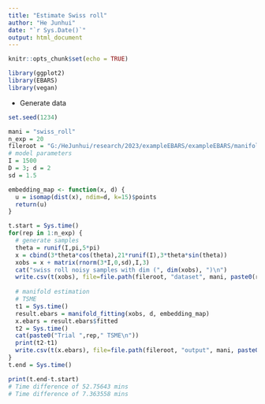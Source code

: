 ```yaml
---
title: "Estimate Swiss roll"
author: "He Junhui"
date: "`r Sys.Date()`"
output: html_document
---
```


```r
knitr::opts_chunk$set(echo = TRUE)
```

```r
library(ggplot2)
library(EBARS)
library(vegan)
```

+ Generate data

```r
set.seed(1234)
```

```r
mani = "swiss_roll"
n_exp = 20
fileroot = "G:/HeJunhui/research/2023/exampleEBARS/exampleEBARS/manifold"
# model parameters
I = 1500
D = 3; d = 2
sd = 1.5

embedding_map <- function(x, d) {
  u = isomap(dist(x), ndim=d, k=15)$points
  return(u)
}
```

```r
t.start = Sys.time()
for(rep in 1:n_exp) {
  # generate samples
  theta = runif(I,pi,5*pi)
  x = cbind(3*theta*cos(theta),21*runif(I),3*theta*sin(theta))
  xobs = x + matrix(rnorm(3*I,0,sd),I,3)
  cat("swiss roll noisy samples with dim (", dim(xobs), ")\n")
  write.csv(t(xobs), file=file.path(fileroot, "dataset", mani, paste0(rep,"_less.csv")))
  
  # manifold estimation
  # TSME
  t1 = Sys.time()
  result.ebars = manifold_fitting(xobs, d, embedding_map)
  x.ebars = result.ebars$fitted
  t2 = Sys.time()
  cat(paste0("Trial ",rep," TSME\n"))
  print(t2-t1)
  write.csv(t(x.ebars), file=file.path(fileroot, "output", mani, paste0("tsme_trial",rep,"_less.csv")))
}
t.end = Sys.time()
```

```r
print(t.end-t.start)
# Time difference of 52.75643 mins
# Time difference of 7.363558 mins
```

